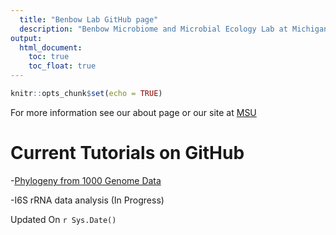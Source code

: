 ---
  title: "Benbow Lab GitHub page"
  description: "Benbow Microbiome and Microbial Ecology Lab at Michigan State University."
output:
  html_document:
    toc: true
    toc_float: true
---
  
  ```{r setup, include=FALSE}
knitr::opts_chunk$set(echo = TRUE)
```



For more information see our about page or our site at [MSU](http://www.benbowlab.ent.msu.edu/index.html)


# Current Tutorials on GitHub
-<a href=https://benbowlab.github.io/Benin-NGS/ target="_blank">Phylogeny from 1000 Genome Data</a>

-I6S rRNA data analysis (In Progress)


Updated On  `r Sys.Date()`
